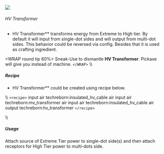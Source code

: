  ![](/mods/techreborn/hv_transformer.png)

###### HV Transformer

- HV Transformer** transforms energy from Extreme to High tier.
        By default it will input from single-dot sides and will output
        from multi-dot sides. This behavior could be reversed via
        config. Besides that it is used as crafting ingredient.

\<WRAP round tip 60%\> Sneak-Use
<Mcitem id="techreborn:wrench"/> to dismantle **HV
Transformer**. Pickaxe will give you
<Mcitem id="techreborn:advanced_machine_block"/>
instead of machine. `</WRAP>` \\\\

##### Recipe

- HV Transformer** could be created using recipe below.

\\\\ `<recipe>` input air techreborn:insulated_hv_cable air input
air techreborn:mv_transformer air input air
techreborn:insulated_hv_cable air output techreborn:hv_transformer
`</recipe>`

\\\\

##### Usage

Attach source of Extreme Tier power to single-dot side(s) and then
attach receptors for High Tier power to multi-dots side.
